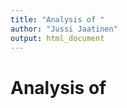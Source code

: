 ```yaml
---
title: "Analysis of "
author: "Jussi Jaatinen"
output: html_document
---
```


# Analysis of 

```r

```

```r

```

```r

```

```r

```

```r

```

```r

```

```r

```

```r

```

```r

```

```r

```

```r

```

```r

```
```r

```

```r

```